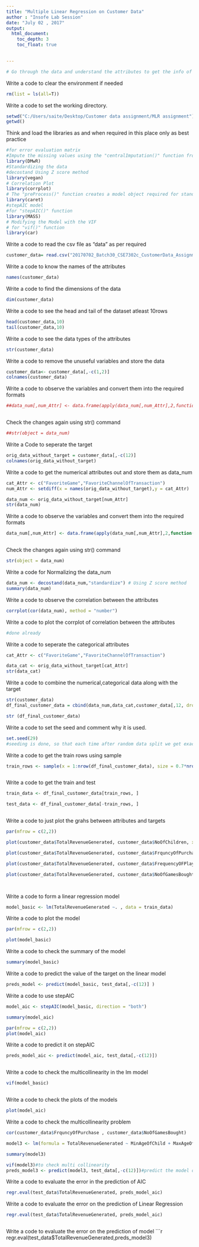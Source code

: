 ---
title: "Multiple Linear Regression on Customer Data"
author : "Insofe Lab Session"
date: "July 02 , 2017"
output:
  html_document:
    toc_depth: 3
    toc_float: true
  

---
```{r}
# Go through the data and understand the attributes to get the info of the variables.
```

Write a code to clear the environment if needed
```{r}
rm(list = ls(all=T))
```

Write a code to set the working directory.
```{r }
setwd("C:/Users/saite/Desktop/Customer data assignment/MLR assignment")
getwd()
```
Think and load the libraries as and when required in this place only as best practice
```{r}
#for error evaluation matrix
#Impute the missing values using the "centralImputation()" function from the DMwR package
library(DMwR)
#Standardizing the data 
#decostand Using Z score method
library(vegan)
# Correlation Plot
library(corrplot)
# The "preProcess()" function creates a model object required for standardizing unseen data
library(caret)
#stepAIC model
#for "stepAIC()" function
library(MASS)
# Modifying the Model with the VIF
# for "vif()" function 
library(car)
```
Write a code to read the csv file as "data" as per required
```{r eval=TRUE }
customer_data= read.csv("20170702_Batch30_CSE7302c_CustomerData_Assignment.csv", sep = ",", header = T)

```
Write a code to know the names of the attributes
```{r}
names(customer_data)

```
Write a code to find the dimensions of the data
```{r}
dim(customer_data)
```

Write a code to see the head  and tail of the dataset atleast 10rows
```{r }
head(customer_data,10)
tail(customer_data,10)
```
Write a code to see the data types of the attributes 
```{r }
str(customer_data)

```
Write a code to remove the unuseful variables and store the data 
```{r }
customer_data<- customer_data[,-c(1,2)]
colnames(customer_data)
```
Write a code to observe the variables and convert them into the required formats
```{r}
##data_num[,num_Attr] <- data.frame(apply(data_num[,num_Attr],2,function(x) as.numeric(x)))



```
Check the changes again using str() command
```{r }
##str(object = data_num)

```
Write a Code to seperate the target
```{r}
orig_data_without_target = customer_data[,-c(12)]
colnames(orig_data_without_target)

```
Write a code to get the numerical attributes out and store them as data_num
```{r }
cat_Attr <- c("FavoriteGame","FavoriteChannelOfTransaction")
num_Attr <- setdiff(x = names(orig_data_without_target),y = cat_Attr)

data_num <- orig_data_without_target[num_Attr]
str(data_num)

```
Write a code to observe the variables and convert them into the required formats
```{r}
data_num[,num_Attr] <- data.frame(apply(data_num[,num_Attr],2,function(x) as.numeric(x)))



```
Check the changes again using str() command
```{r }
str(object = data_num)

```
Write a code for Normalizing the data_num
```{r}
data_num <- decostand(data_num,"standardize") # Using Z score method
summary(data_num)

```
Write a code to observe the correlation between the  attributes 
```{r}

corrplot(cor(data_num), method = "number")
```
Write a code to plot the corrplot of correlation between the attributes
```{r}
#done already 

```
Write a code to seperate the categorical attributes
```{r}
cat_Attr <- c("FavoriteGame","FavoriteChannelOfTransaction")

data_cat <- orig_data_without_target[cat_Attr]
str(data_cat)

```
Write a code to combine the numerical,categorical data along with the target 
```{r}
str(customer_data)
df_final_customer_data = cbind(data_num,data_cat,customer_data[,12, drop=FALSE])

str (df_final_customer_data)


```
Write a code to set the seed and comment why it is used.
```{r}
set.seed(29)
#seeding is done, so that each time after random data split we get exactly the same dataset for training and testing.

```
Write a code to get the train rows using sample 
```{r}
train_rows <- sample(x = 1:nrow(df_final_customer_data), size = 0.7*nrow(df_final_customer_data))



```
Write a code to get the train and test 
```{r}
train_data <- df_final_customer_data[train_rows, ]

test_data <- df_final_customer_data[-train_rows, ]



```

Write a code to just plot the grahs between attributes and targets
```{r}

par(mfrow = c(2,2))

plot(customer_data$TotalRevenueGenerated, customer_data$NoOfChildren, xlab = "TotalRevenueGenerated", ylab = "NoOfChildren", main = "TotalRevenueGenerated vs NoOfChildren")

plot(customer_data$TotalRevenueGenerated, customer_data$FrquncyOfPurchase, xlab = "TotalRevenueGenerated", ylab = "FrquncyOfPurchase", main = "TotalRevenueGenerated vs FrquncyOfPurchase")

plot(customer_data$TotalRevenueGenerated, customer_data$FrequencyOFPlay, xlab = "TotalRevenueGenerated", ylab = "FrequencyOFPlay", main = "TotalRevenueGenerated vs FrequencyOFPlay")

plot(customer_data$TotalRevenueGenerated, customer_data$NoOfGamesBought, xlab = "TotalRevenueGenerated", ylab = "NoOfGamesBought", main = "TotalRevenueGenerated vs NoOfGamesBought")




```
Write a code to form a linear regression model 
```{r}

model_basic <- lm(TotalRevenueGenerated ~. , data = train_data)

```
Write a code to plot the model
```{r}
par(mfrow = c(2,2))

plot(model_basic)


```
Write a code to check the summary of the model 
```{r}
summary(model_basic)


```
Write a code to predict the value of the target on the linear model 
```{r}
preds_model <- predict(model_basic, test_data[,-c(12)] )


```
Write a code to use stepAIC
```{r}


model_aic <- stepAIC(model_basic, direction = "both")

summary(model_aic)

par(mfrow = c(2,2))
plot(model_aic)

```
Write a code to predict it on stepAIC
```{r}

preds_model_aic <- predict(model_aic, test_data[,-c(12)])



```
Write a code to check the multicollinearity in the lm model 
```{r}

vif(model_basic)



```
Write a code to check the plots of the models
```{r}

plot(model_aic)

```

Write a code to check the multicollinearity problem
```{r}

cor(customer_data$FrquncyOfPurchase , customer_data$NoOfGamesBought)

model3 <- lm(formula = TotalRevenueGenerated ~ MinAgeOfChild + MaxAgeOfChild + Tenure + FrequencyOFPlay + NoOfGamesPlayed + FavoriteGame + NoOfChildren + NoOfUnitsPurchased + FavoriteChannelOfTransaction, data = train_data)

summary(model3)

vif(model3)#to check multi collinearity 
preds_model3 <- predict(model3, test_data[,-c(12)])#predict the model on stepAIC
```
Write a code to evaluate the error in the prediction of AIC

```{r}

regr.eval(test_data$TotalRevenueGenerated, preds_model_aic)

```
Write a code to evaluate the error on the prediction of Linear Regression
```{r}
regr.eval(test_data$TotalRevenueGenerated, preds_model_aic)



```

Write a code to evaluate the error on the prediction of model
```{r}
regr.eval(test_data$TotalRevenueGenerated,preds_model3)


